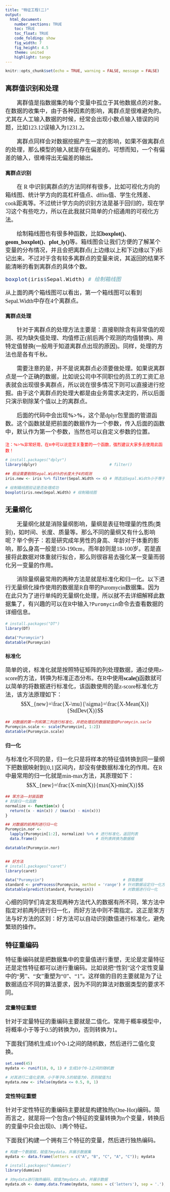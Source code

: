 ```yaml
---
title: "特征工程(二)"
output: 
  html_document:
    number_sections: TRUE
    toc: TRUE
    toc_float: TRUE
    code_folding: show
    fig_width: 7
    fig_height: 4.5
    theme: united
    highlight: tango
---
```


```r
knitr::opts_chunk$set(echo = TRUE, warning = FALSE, message = FALSE)
```

## 离群值识别和处理
<font size=4 face="微软雅黑">

&emsp;&emsp;离群值是指数据集的每个变量中孤立于其他数据点的对象。在数据的收集中，由于各种因素的影响，离群点是很难避免的。尤其在人工输入数据的时候，经常会出现小数点输入错误的问题，比如123.12误输入为1231.2。

&emsp;&emsp;离群点同样会对数据挖掘产生一定的影响，如果不做离群点的处理，那么模型的输入就是存在偏差的。可想而知，一个有偏差的输入，很难得出无偏差的输出。

</font>


### 离群点识别
<font size=4 face="微软雅黑">

&emsp;&emsp;在 R 中识别离群点的方法同样有很多，比如可视化方向的箱线图、统计学方向的高杠杆值点、dffits值、学生化残差、cook距离等。不过统计学方向的识别方法是基于回归的，现在学习这个有些吃力，所以在此我就只简单的介绍通用的可视化方法。

&emsp;&emsp;绘制箱线图也有很多种函数，比如**boxplot()**、**geom_boxplot()**、**plot_ly()**等。箱线图会让我们方便的了解某个变量的分布情况，并且会把离群点(上边缘以上和下边缘以下)标记出来。不过对于含有较多离群点的变量来说，其返回的结果不能清晰的看到离群点的具体个数。


```r

boxplot(iris$Sepal.Width) # 绘制箱线图

```


从上面的两个箱线图可以看出，第一个箱线图可以看到Sepal.Width中存在4个离群点。

</font>


### 离群点处理
<font size=4 face="微软雅黑">

&emsp;&emsp;针对于离群点的处理方法主要是：直接剔除含有异常值的观测、视为缺失值处理、均值修正(前后两个观测的均值替换)、用特定值替换(一般用于知道离群点出现的原因)。同样，处理的方法也是各有千秋。

&emsp;&emsp;需要注意的是，并不是说离群点必须要做处理。如果说离群点是一个正确的数据，比如说公司中不同职位的员工的工资汇总表就会出现很多离群点，所以说在很多情况下则可以直接进行挖掘。由于这个离群点的处理大都是由业务需求决定的，所以后面只演示剔除某个值以上的离群点。

&emsp;&emsp;后面的代码中会出现**%>%**，这个是dplyr包里面的管道函数。这个函数就是把前面的数据作为一个参数，传入后面的函数中，默认作为第一个参数，当然也可以自定义参数的位置。

</font>

<font size=2 face="微软雅黑">

<span style="color:red">注：**%>%**非常好用，在R中可以说是至关重要的一个函数，强烈建议大家多去使用此函数！</span>

</font>

```r

# install.packages("dplyr")
library(dplyr)                                # filter()

## 假设需要剔除Sepal.Width的长度大于4的观测
iris.new <- iris %>% filter(Sepal.Width <= 4) # 筛选出Sepal.Width小于等于4的观测

# 绘制箱线图验证是否处理成功
boxplot(iris.new$Sepal.Width) # 绘制箱线图

```


## 无量纲化
<font size=4 face="微软雅黑">

&emsp;&emsp;无量纲化就是消除量纲影响，量纲是表征物理量的性质(类别)，如时间、长度、质量等。那么不同的量纲又有什么影响呢？举个例子：若是研究成年男性的身高、年龄对于体重的影响，那么身高一般是150-190cm，而年龄则是18-100岁。若是直接将此数据对体重就行拟合，那么则很容易去强化某一变量而弱化另一变量的作用。

&emsp;&emsp;消除量纲最常用的两种方法是就是标准化和归一化。以下进行无量纲化操作使用的数据是R自带的Puromycin数据集。因为在此只为了进行单纯的无量纲化处理，所以就不去详细解释此数据集了，有兴趣的可以在R中输入`?Puromycin`命令去查看数据的详细信息。

</font>

```r

# install.packages("DT")
library(DT)

data("Puromycin")
datatable(Puromycin)

```

### 标准化
<font size=4 face="微软雅黑">

简单的说，标准化就是按照特征矩阵的列处理数据，通过使用z-score的方法，转换为标准正态分布。在R中使用**scale()**函数就可以简单的将数据进行标准化，该函数使用的是z-score标准化方法，该方法原理如下：
$$X_{new}=\frac{X-\mu}{\sigma}=\frac{X-Mean(X)}{StdDev(X)}$$

</font>

```r

## 对数据的第一列和第二列进行标准化，并把处理后的数据赋值给Puromycin.sacle
Puromycin.scale <- scale(Puromycin[, 1:2])
datatable(Puromycin.scale)

```

### 归一化
<font size=4 face="微软雅黑">

与标准化不同的是，归一化只是将样本的特征值转换到同一量纲下把数据映射到[0,1]区间内，却没有使数据标准化的作用。在R中最常用的归一化就是min-max方法，其原理如下：
$$X_{new}=\frac{X-min(X)}{max(X)-min(X)}$$

</font>

```r

## 笨方法——封装函数
# 封装归一化函数
normalize <- function(x) {
  return((x - min(x)) / (max(x) - min(x)))
}

## 对数据的前两列进行归一化
Puromycin.nor <-
  lapply(Puromycin[1:2], normalize) %>% # 进行标准化，返回列表
  data.frame()                          # 将列表转换为数据框

datatable(Puromycin.nor)


## 好方法
# install.packages("caret")
library(caret)

data("Puromycin")                                   # 获取数据
standard <- preProcess(Puromycin, method = 'range') # 针对数据设定归一化方法
datatable(predict(standard, Puromycin))             # 对数据进行归一化

```

<font size=4 face="微软雅黑">

心细的同学们肯定发现两种方法代入的数据有所不同，笨方法中指定对前两列进行归一化，而好方法中则不需指定。这正是笨方法与好方法的区别：好方法可以自动识别数值进行标准化，避免繁琐的操作。

</font>


## 特征重编码
<font size=4 face="微软雅黑">

特征重编码就是把数据集中的变量值进行重塑，无论是定量特征还是定性特征都可以进行重编码。比如说把“性别”这个定性变量中的“男”、“女”重塑为“0”、“1”。这样做的目的主要就是为了让数据适应不同的算法要求，因为不同的算法对数据类型的要求不同。

</font>

### 定量特征重塑
<font size=4 face="微软雅黑">

针对于定量特征的重编码主要就是二值化。常用于概率模型中，将概率小于等于0.5的转换为0，否则转换为1。

下面我们随机生成10个0-1之间的随机数，然后进行二值化变换。

</font>

```r

set.seed(45)
mydata <- runif(10, 0, 1) # 生成10个0-1之间的随机数

# 对其进行二值化变换，小于等于0.5的赋值为0，否则赋值为1
mydata.new <- ifelse(mydata <= 0.5, 0, 1)

```

### 定性特征重塑
<font size=4 face="微软雅黑">

针对于定性特征的重编码主要就是构建独热(One-Hot)编码。简而言之，就是将一个包含n个特征的变量转换为n个变量，转换后的变量中只会出现0、1两个特征。

下面我们构建一个拥有三个特征的变量，然后进行独热编码。

</font>

```r

# 构建一个数据框，赋值为mydata，并展示数据集
mydata <- data.frame(letters = c("A", "B", "C", "A", "C")); mydata

# install.packages("dummies")
library(dummies)

# 对mydata进行独热编码，赋值为mydata.oh，并展示数据
mydata.oh <- dummy.data.frame(mydata, names = c('letters'), sep = '.'); mydata.oh

```

